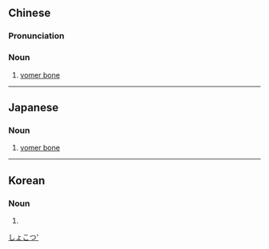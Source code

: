 {{also|锄骨}}
==Chinese==
{{zh-forms|s=锄骨}}

===Pronunciation===
{{zh-pron
|m=chúgǔ
|cat=n
}}

===Noun===
{{zh-noun}}

# [[vomer bone]]

{{zh-cat|Anatomy}}

----

==Japanese==
{{ja-kanjitab|じょ|こつ|yomi=o}}

===Noun===
{{ja-noun|じょこつ}}

# {{lb|ja|anatomy|sort=しょこつ'}} [[vomer bone]]

[[Category:ja:Skeleton|しょこつ']]

----

==Korean==
{{ko-hanjatab}}

===Noun===
{{ko-noun|hj|hangeul=서골}}

# {{hanja form of|서골|vomer bone}}